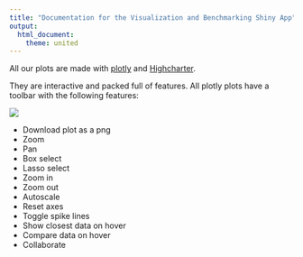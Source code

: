 ```yaml
---
title: "Documentation for the Visualization and Benchmarking Shiny App"
output: 
  html_document:
    theme: united
---
```


All our plots are made with [plotly](https://plot.ly/) and [Highcharter](http://jkunst.com/highcharter/).

They are interactive and packed full of features. All plotly plots have a toolbar with the following features:

![](plotly_bar.png)

- Download plot as a png
- Zoom
- Pan
- Box select
- Lasso select
- Zoom in
- Zoom out
- Autoscale
- Reset axes
- Toggle spike lines
- Show closest data on hover
- Compare data on hover
- Collaborate
